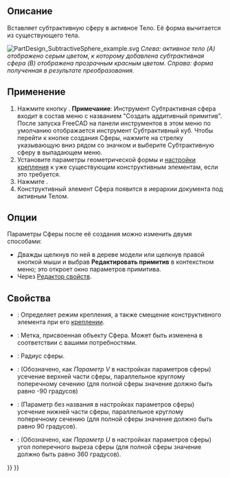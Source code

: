 <languages/>

{{Docnav/ru
|[[PartDesign_SubtractiveCylinder/ru|Субтрактивный цилиндр]]
|[[PartDesign_SubtractiveCone/ru|Субтрактивный конус]]
|[[PartDesign_Workbench/ru|Верстак PartDesign]]
|IconL=PartDesign_SubtractiveCylinder.svg
|IconR=PartDesign_SubtractiveCone.svg
|IconC=Workbench_PartDesign.svg
}}

{{GuiCommand/ru
|Name/ru=Субтрактивная сфера
|Name=PartDesign_SubtractiveSphere
|MenuLocation=Part Design → Создать субтрактивный примитив → Субтрактивная сфера
|Workbenches=[[PartDesign_Workbench/ru|PartDesign]]
|Version=0.17
|SeeAlso=[[PartDesign_CompPrimitiveSubtractive/ru|Создать субтрактивный примитив]], [[PartDesign_AdditiveSphere/ru|Аддитивная сфера]]
}}

<span id="Description"></span>
==Описание==

Вставляет субтрактивную сферу в активное Тело. Её форма вычитается из существующего тела.

[[File:PartDesign_SubtractiveSphere_example.svg|none]]
''Слева: активное тело (A) отображено серым цветом, к которому добавлена субтрактивная сфера (B) отображена прозрачным красным цветом. Справа: форма полученная в результате преобразования.''

<span id="Usage"></span>
==Применение==

<div class="mw-translate-fuzzy">
# Нажмите кнопку {{Button|[[Image:PartDesign SubtractiveSphere.svg|24px]] '''Субтрактивная сфера'''}}. '''Примечание''': Инструмент Субтрактивная сфера входит в состав меню с названием "Создать аддитивный примитив". После запуска FreeCAD на панели инструментов в этом меню по умолчанию отображается инструмент Субтрактивный куб. Чтобы перейти к кнопке создания Сферы, нажмите на стрелку указывающую вниз рядом со значком и выберите Субтрактивную сферу в выпадающем меню.
# Установите параметры геометрической формы и [[Part_EditAttachment/ru|настройки крепления]] к уже существующим конструктивным элементам, если это требуется.
# Нажмите {{Button|OK}}.
# Конструктивный элемент Сфера появится в иерархии документа под активным Телом.
</div>

<span id="Options"></span>
==Опции==

Параметры Сферы после её создания можно изменить двумя способами:
* Дважды щелкнув по ней в дереве модели или щелкнув правой кнопкой мыши и выбрав '''Редактировать примитив''' в контекстном меню; это откроет окно параметров примитива.
* Через [[Property_editor/ru|Редактор свойств]].

<span id="Properties"></span>
==Свойства==

* {{PropertyData|Attachment}}: Определяет режим крепления, а также смещение конструктивного элемента при его [[Part_EditAttachment/ru|креплении]].
* {{PropertyData|Label}}: Метка, присвоенная объекту Сфера. Может быть изменена в соответствии с вашими потребностями.
* {{PropertyData|Radius}}: Радиус сферы.
* {{PropertyData|Angle1}}: (Обозначено, как ''Параметр V'' в настройках параметров сферы) усечение верхней части сферы, параллельное круглому поперечному сечению (для полной сферы значение должно быть равно -90 градусов)
* {{PropertyData|Angle2}}: (Параметр без названия в настройках параметров сферы) усечение нижней части сферы, параллельное круглому поперечному сечению (для полной сферы значение должно быть равно 90 градусов).
* {{PropertyData|Angle3}}: (Обозначено, как ''Параметр U'' в настройках параметров сферы) угол поперечного выреза сферы (для полной сферы значение должно быть равно 360 градусов).


{{Docnav/ru
|[[PartDesign_SubtractiveCylinder/ru|Субтрактивный цилиндр]]
|[[PartDesign_SubtractiveCone/ru|Субтрактивный конус]]
|[[PartDesign_Workbench/ru|Верстак PartDesign]]
|IconL=PartDesign_SubtractiveCylinder.svg
|IconR=PartDesign_SubtractiveCone.svg
|IconC=Workbench_PartDesign.svg
}}


{{PartDesign_Tools_navi{{#translation:}}}}
{{Userdocnavi{{#translation:}}}}